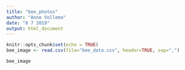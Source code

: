 ```yaml
---
title: "bee_photos"
author: "Anne Vollema"
date: "8 7 2019"
output: html_document
---
```


```r
knitr::opts_chunk$set(echo = TRUE)
bee_image <- read.csv(file="bee_data.csv", header=TRUE, sep=",")
```

```r
bee_image
```

